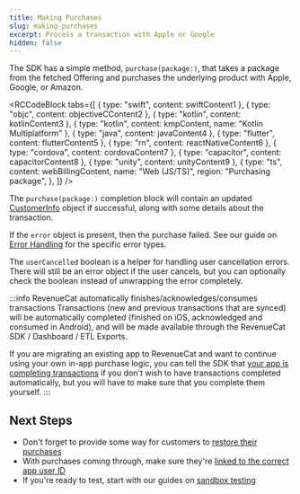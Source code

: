 ```yaml
---
title: Making Purchases
slug: making-purchases
excerpt: Process a transaction with Apple or Google
hidden: false
---
```


The SDK has a simple method, `purchase(package:)`, that takes a package from the fetched Offering and purchases the underlying product with Apple, Google, or Amazon.


<RCCodeBlock
  tabs={[
    { type: "swift", content: swiftContent1 },
    { type: "objc", content: objectiveCContent2 },
    { type: "kotlin", content: kotlinContent3 },
    { type: "kotlin", content: kmpContent, name: "Kotlin Multiplatform" },
    { type: "java", content: javaContent4 },
    { type: "flutter", content: flutterContent5 },
    { type: "rn", content: reactNativeContent6 },
    { type: "cordova", content: cordovaContent7 },
    { type: "capacitor", content: capacitorContent8 },
    { type: "unity", content: unityContent9 },
    {
      type: "ts",
      content: webBillingContent,
      name: "Web (JS/TS)",
      region: "Purchasing package",
    },
  ]}
/>

The `purchase(package:)` completion block will contain an updated [CustomerInfo](/customers/customer-info) object if successful, along with some details about the transaction.

If the `error` object is present, then the purchase failed. See our guide on [Error Handling](/test-and-launch/errors) for the specific error types.

The `userCancelled` boolean is a helper for handling user cancellation errors. There will still be an error object if the user cancels, but you can optionally check the boolean instead of unwrapping the error completely.

:::info RevenueCat automatically finishes/acknowledges/consumes transactions
Transactions (new and previous transactions that are synced) will be automatically completed (finished on iOS, acknowledged and consumed in Android), and will be made available through the RevenueCat SDK / Dashboard / ETL Exports.

If you are migrating an existing app to RevenueCat and want to continue using your own in-app purchase logic, you can tell the SDK that [your app is completing transactions](/migrating-to-revenuecat/sdk-or-not/finishing-transactions) if you don't wish to have transactions completed automatically, but you will have to make sure that you complete them yourself.
:::

## Next Steps

- Don't forget to provide some way for customers to [restore their purchases](/getting-started/restoring-purchases)
- With purchases coming through, make sure they're [linked to the correct app user ID](/customers/user-ids)
- If you're ready to test, start with our guides on [sandbox testing](/test-and-launch/sandbox)

